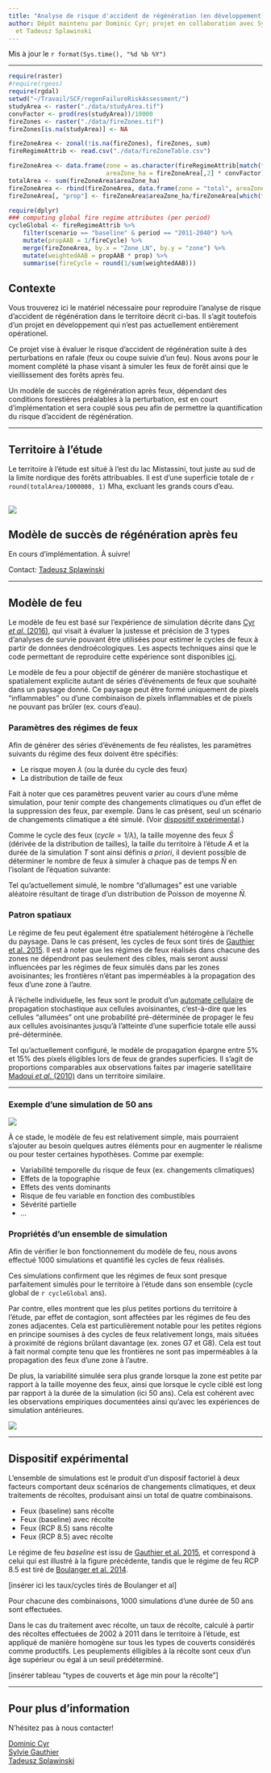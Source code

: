 ```yaml
---
title: "Analyse de risque d'accident de régénération (en développement)"
author: Dépôt maintenu par Dominic Cyr; projet en collaboration avec Sylvie Gauthier
  et Tadeusz Splawinski
---
```


Mis à jour le `r format(Sys.time(), "%d %b %Y")`


-------

```r

require(raster)
#require(rgeos)
require(rgdal)
setwd("~/Travail/SCF/regenFailureRiskAssessment/")
studyArea <- raster("./data/studyArea.tif")
convFactor <- prod(res(studyArea))/10000
fireZones <- raster("./data/fireZones.tif")
fireZones[is.na(studyArea)] <- NA

fireZoneArea <- zonal(!is.na(fireZones), fireZones, sum)
fireRegimeAttrib <- read.csv("./data/fireZoneTable.csv")

fireZoneArea <- data.frame(zone = as.character(fireRegimeAttrib[match(fireZoneArea[,1], fireRegimeAttrib$ID),"Zone_LN"]),
                           areaZone_ha = fireZoneArea[,2] * convFactor)
totalArea <- sum(fireZoneArea$areaZone_ha)
fireZoneArea <- rbind(fireZoneArea, data.frame(zone = "total", areaZone_ha = totalArea))
fireZoneArea[, "prop"] <- fireZoneArea$areaZone_ha/fireZoneArea[which(fireZoneArea$zone == "total"),"areaZone_ha"]

require(dplyr)
### computing global fire regime attributes (per period)
cycleGlobal <- fireRegimeAttrib %>%
    filter(scenario == "baseline" & period == "2011-2040") %>%
    mutate(propAAB = 1/fireCycle) %>%
    merge(fireZoneArea, by.x = "Zone_LN", by.y = "zone") %>%
    mutate(weightedAAB = propAAB * prop) %>%
    summarise(fireCycle = round(1/sum(weightedAAB)))

```

## Contexte

Vous trouverez ici le matériel nécessaire pour reproduire l'analyse de risque d'accident de régénération dans le territoire décrit ci-bas. Il s'agit toutefois d'un projet en développement qui n'est pas actuellement entièrement opérationel.

Ce projet vise à évaluer le risque d'accident de régénération suite à des perturbations en rafale (feux ou coupe suivie d'un feu). Nous avons pour le moment complété la phase visant à simuler les feux de forêt ainsi que le vieillissement des forêts après feu.

Un modèle de succès de régénération après feux, dépendant des conditions forestières préalables à la perturbation, est en court d'implémentation et sera couplé sous peu afin de permettre la quantification du risque d'accident de régénération.



------------


## Territoire à l'étude

Le territoire à l'étude est situé à l'est du lac Mistassini, tout juste au sud de la limite nordique des forêts attribuables. Il est d'une superficie totale de `r round(totalArea/1000000, 1)` Mha, excluant les grands cours d'eau. 


![](figures/studyAreaLargeScale.png)
------------


## Modèle de succès de régénération après feu

En cours d'implémentation. À suivre!

Contact: [Tadeusz Splawinski][7]

------------


## Modèle de feu

Le modèle de feu est basé sur l'expérience de simulation décrite dans [Cyr _et al_. (2016)][1], qui visait à évaluer la justesse et précision de 3 types d'analyses de survie pouvant être utilisées pour estimer le cycles de feux à partir de données dendroécologiques. Les aspects techniques ainsi que le code permettant de reproduire cette expérience sont disponibles [ici][2].

Le modèle de feu a pour objectif de générer de manière stochastique et spatialement explicite autant de séries d'événements de feux que souhaité dans un paysage donné. Ce paysage peut être formé uniquement de pixels "inflammables" ou d'une combinaison de pixels inflammables et de pixels ne pouvant pas brûler (ex. cours d'eau).

### Paramètres des régimes de feux

Afin de générer des séries d'événements de feu réalistes, les paramètres suivants du régime des feux doivent être spécifiés:

* Le risque moyen $\lambda$ (ou la durée du cycle des feux)
* La distribution de taille de feux

Fait à noter que ces paramètres peuvent varier au cours d'une même simulation, pour tenir compte des changements climatiques ou d'un effet de la suppression des feux, par exemple. Dans le cas présent, seul un scénario de changements climatique a été simulé. (Voir [dispositif expérimental][9].)

Comme le cycle des feux ($cycle = 1/\lambda$), la taille moyenne des feux $\bar{S}$ (dérivée de la distribution de tailles), la taille du territoire à l'étude $A$ et la durée de la simulation _T_ sont ainsi définis *a priori*, il devient possible de déterminer le nombre de feux à simuler à chaque pas de temps $\bar{N}$ en l'isolant de l'équation suivante:

<!--  <div style="img-align:center"><img src ="README_files/figure-html/cycle.gif" /></div> --> 

Tel qu'actuellement simulé, le nombre "d'allumages" est une variable aléatoire résultant de tirage d'un distribution de Poisson de moyenne $\bar{N}$.

### Patron spatiaux

Le régime de feu peut également être spatialement hétérogène à l'échelle du paysage. Dans le cas présent, les cycles de feux sont tirés de [Gauthier et al. 2015][8]. Il est à noter que les régimes de feux réalisés dans chacune des zones ne dépendront pas seulement des cibles, mais seront aussi influencées par les régimes de feux simulés dans par les zones avoisinantes; les frontières n'étant pas imperméables à la propagation des feux d'une zone à l'autre.

À l'échelle individuelle, les feux sont le produit d'un [automate cellulaire][4] de propagation stochastique aux cellules avoisinantes, c'est-à-dire que les cellules "allumées" ont une probabilité pré-déterminée de propager le feu aux cellules avoisinantes jusqu'à l'atteinte d'une superficie totale elle aussi pré-déterminée.

Tel qu'actuellement configuré, le modèle de propagation épargne entre 5% et 15% des pixels éligibles lors de feux de grandes superficies. Il s'agit de proportions comparables aux observations faites par imagerie satellitaire [Madoui _et al_. (2010)][3] dans un territoire similaire.


------------


### Exemple d'une simulation de 50 ans

![](figures/tsfExample.gif)


À ce stade, le modèle de feu est relativement simple, mais pourraient s'ajouter au besoin quelques autres éléments pour en augmenter le réalisme ou pour tester certaines hypothèses. Comme par exemple:

* Variabilité temporelle du risque de feux (ex. changements climatiques)
* Effets de la topographie
* Effets des vents dominants
* Risque de feu variable en fonction des combustibles
* Sévérité partielle
* ...

### Propriétés d'un ensemble de simulation

Afin de vérifier le bon fonctionnement du modèle de feu, nous avons effectué 1000 simulations et quantifié les cycles de feux réalisés.

Ces simulations confirment que les régimes de feux sont presque parfaitement simulés pour le territoire à l'étude dans son ensemble (cycle global de `r cycleGlobal` ans).

Par contre, elles montrent que les plus petites portions du territoire à l'étude, par effet de contagion, sont affectées par les régimes de feu des zones adjacentes. Cela est particulièrement notable pour les petites régions en principe soumises à des cycles de feux relativement longs, mais situées à proximité de régions brûlant davantage (ex. zones G7 et G8). Cela est tout à fait normal compte tenu que les frontières ne sont pas imperméables à la propagation des feux d'une zone à l'autre.

De plus, la variabilité simulée sera plus grande lorsque la zone est petite par rapport à la taille moyenne des feux, ainsi que lorsque le cycle ciblé est long par rapport à la durée de la simulation (ici 50 ans). Cela est cohérent avec les observations empiriques documentées ainsi qu'avec les expériences de simulation antérieures.

![](figures/realizedFC_baseline.png)


-------------


## Dispositif expérimental

L'ensemble de simulations est le produit d'un disposif factoriel à deux facteurs comportant deux scénarios de changements climatiques, et deux traitements de récoltes, produisant ainsi un total de quatre combinaisons.

* Feux (baseline) sans récolte  
* Feux (baseline) avec récolte  
* Feux (RCP 8.5) sans récolte  
* Feux (RCP 8.5) avec récolte

Le régime de feu *baseline* est issu de [Gauthier et al. 2015][8], et correspond à celui qui est illustré à la figure précédente, tandis que le régime de feu RCP 8.5 est tiré de [Boulanger et al. 2014][10].


[insérer ici les taux/cycles tirés de Boulanger et al]

Pour chacune des combinaisons, 1000 simulations d'une durée de 50 ans sont effectuées.

Dans le cas du traitement avec récolte, un taux de récolte, calculé à partir des récoltes effectuées de 2002 à 2011 dans le territoire à l'étude, est appliqué de manière homogène sur tous les types de couverts considérés comme productifs. Les peuplements élligibles à la récolte sont ceux d'un âge supérieur ou égal à un seuil prédéterminé.

[insérer tableau "types de couverts et âge min pour la récolte"]


-------------




## Pour plus d'information

N'hésitez pas à nous contacter!

[Dominic Cyr][5]  
[Sylvie Gauthier][6]  
[Tadeusz Splawinski][7]  


[1]: http://www.mdpi.com/1999-4907/7/7/131/html
[2]: https://github.com/dcyr/survFire
[3]: http://www.publish.csiro.au/wf/WF10049
[4]: https://fr.wikipedia.org/wiki/Automate_cellulaire
[5]: http://dominiccyr.ca
[6]: https://scf.rncan.gc.ca/employes/vue/sgauthie
[7]: http://www.cef-cfr.ca/index.php?n=Membres.TadeuszSplawinski
[8]: http://www.nrcresearchpress.com/doi/10.1139/cjfr-2014-0125#.WEHWNnUrLRY
[9]: https://github.com/dcyr/risqueAccidentRegen#dispositif-expérimental
[10]: http://www.nrcresearchpress.com/doi/abs/10.1139/cjfr-2013-0372
